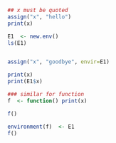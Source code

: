 ```r
## x must be quoted
assign("x", "hello")
print(x)

E1  <- new.env()
ls(E1)


assign("x", "goodbye", envir=E1)

print(x)
print(E1$x)
```



```r
### similar for function
f  <- function() print(x)

f()

environment(f)  <- E1
f()

```


